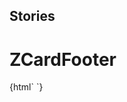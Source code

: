 
## Stories

<Meta title="Card/ZCardFooter" component="z-card-footer" />

  # ZCardFooter

<Preview>
  <Story name="z-card-footer">
    {html`
      <z-card-footer
        autori="${text('autori', 'Authors')}"
        cardtype="${text('cardtype', 'reale')}"
        faded="${boolean('faded', false)}"
        isbn="${text('isbn', '97-88-80-8620-710')}"
        titolo="${text('titolo', 'title')}"
        opened="${boolean('opened', false)}"/>`}
  </Story>
</Preview>

  <Props of="z-card-footer" />

